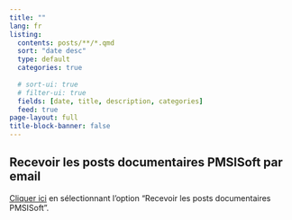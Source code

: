 ```yaml
---
title: ""
lang: fr
listing:
  contents: posts/**/*.qmd
  sort: "date desc"
  type: default
  categories: true
  
  # sort-ui: true
  # filter-ui: true
  fields: [date, title, description, categories]
  feed: true
page-layout: full
title-block-banner: false
---
```


::: {.callout-note icon=false}

## Recevoir les posts documentaires PMSISoft par email
[Cliquer ici](https://www.lespmsi.com/a-propos-2/#Formulaire_de_contact) en sélectionnant l'option "Recevoir les posts documentaires PMSISoft".  
:::
  
